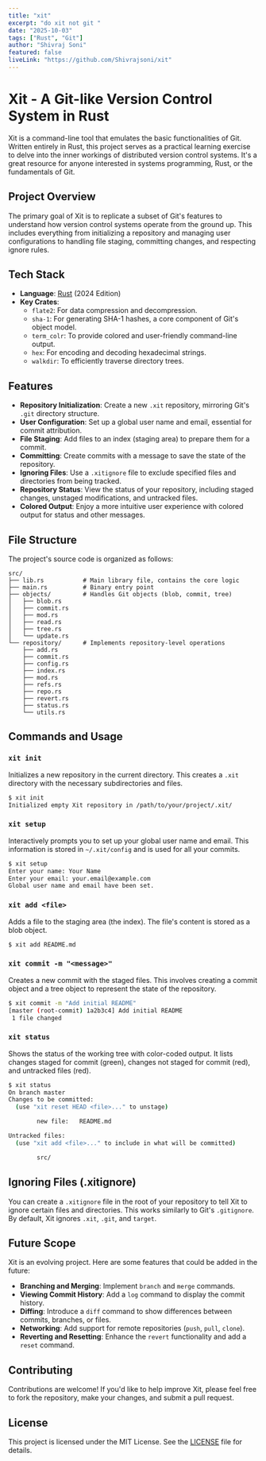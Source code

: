 ```yaml
---
title: "xit"
excerpt: "do xit not git "
date: "2025-10-03"
tags: ["Rust", "Git"]
author: "Shivraj Soni"
featured: false
liveLink: "https://github.com/Shivrajsoni/xit"
---
```



# Xit - A Git-like Version Control System in Rust

Xit is a command-line tool that emulates the basic functionalities of Git. Written entirely in Rust, this project serves as a practical learning exercise to delve into the inner workings of distributed version control systems. It's a great resource for anyone interested in systems programming, Rust, or the fundamentals of Git.

## Project Overview

The primary goal of Xit is to replicate a subset of Git's features to understand how version control systems operate from the ground up. This includes everything from initializing a repository and managing user configurations to handling file staging, committing changes, and respecting ignore rules.

## Tech Stack

- **Language**: [Rust](https://www.rust-lang.org/) (2024 Edition)
- **Key Crates**:
    - `flate2`: For data compression and decompression.
    - `sha-1`: For generating SHA-1 hashes, a core component of Git's object model.
    - `term_colr`: To provide colored and user-friendly command-line output.
    - `hex`: For encoding and decoding hexadecimal strings.
    - `walkdir`: To efficiently traverse directory trees.

## Features

- **Repository Initialization**: Create a new `.xit` repository, mirroring Git's `.git` directory structure.
- **User Configuration**: Set up a global user name and email, essential for commit attribution.
- **File Staging**: Add files to an index (staging area) to prepare them for a commit.
- **Committing**: Create commits with a message to save the state of the repository.
- **Ignoring Files**: Use a `.xitignore` file to exclude specified files and directories from being tracked.
- **Repository Status**: View the status of your repository, including staged changes, unstaged modifications, and untracked files.
- **Colored Output**: Enjoy a more intuitive user experience with colored output for status and other messages.

## File Structure

The project's source code is organized as follows:

```
src/
├── lib.rs           # Main library file, contains the core logic
├── main.rs          # Binary entry point
├── objects/         # Handles Git objects (blob, commit, tree)
│   ├── blob.rs
│   ├── commit.rs
│   ├── mod.rs
│   ├── read.rs
│   ├── tree.rs
│   └── update.rs
└── repository/      # Implements repository-level operations
    ├── add.rs
    ├── commit.rs
    ├── config.rs
    ├── index.rs
    ├── mod.rs
    ├── refs.rs
    ├── repo.rs
    ├── revert.rs
    ├── status.rs
    └── utils.rs
```

## Commands and Usage

### `xit init`

Initializes a new repository in the current directory. This creates a `.xit` directory with the necessary subdirectories and files.

```sh
$ xit init
Initialized empty Xit repository in /path/to/your/project/.xit/
```

### `xit setup`

Interactively prompts you to set up your global user name and email. This information is stored in `~/.xit/config` and is used for all your commits.

```sh
$ xit setup
Enter your name: Your Name
Enter your email: your.email@example.com
Global user name and email have been set.
```

### `xit add <file>`

Adds a file to the staging area (the index). The file's content is stored as a blob object.

```sh
$ xit add README.md
```

### `xit commit -m "<message>"`

Creates a new commit with the staged files. This involves creating a commit object and a tree object to represent the state of the repository.

```sh
$ xit commit -m "Add initial README"
[master (root-commit) 1a2b3c4] Add initial README
 1 file changed
```

### `xit status`

Shows the status of the working tree with color-coded output. It lists changes staged for commit (green), changes not staged for commit (red), and untracked files (red).

```sh
$ xit status
On branch master
Changes to be committed:
  (use "xit reset HEAD <file>..." to unstage)

        new file:   README.md

Untracked files:
  (use "xit add <file>..." to include in what will be committed)

        src/
```

## Ignoring Files (.xitignore)

You can create a `.xitignore` file in the root of your repository to tell Xit to ignore certain files and directories. This works similarly to Git's `.gitignore`. By default, Xit ignores `.xit`, `.git`, and `target`.

## Future Scope

Xit is an evolving project. Here are some features that could be added in the future:

- **Branching and Merging**: Implement `branch` and `merge` commands.
- **Viewing Commit History**: Add a `log` command to display the commit history.
- **Diffing**: Introduce a `diff` command to show differences between commits, branches, or files.
- **Networking**: Add support for remote repositories (`push`, `pull`, `clone`).
- **Reverting and Resetting**: Enhance the `revert` functionality and add a `reset` command.

## Contributing

Contributions are welcome! If you'd like to help improve Xit, please feel free to fork the repository, make your changes, and submit a pull request.

## License

This project is licensed under the MIT License. See the [LICENSE](LICENSE) file for details.